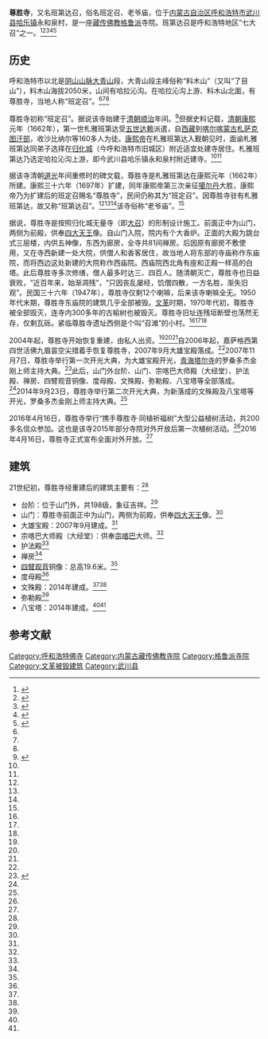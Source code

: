{{Infobox Tibetan Buddhist monastery
|name =尊胜寺
|image = 
|image size = 250px
|alt = 
|caption = 
|t=
|w=
|to = 
|ipa={{IPA|}}
|z=
|thdl=
|e=
|tc=尊勝寺
|s=尊胜寺
|p=
|m=
|k=
|pushpin_map = 
|latd =  | latm =  | lats =  | latNS = 
|longd=  | longm= | longs =| longEW = 
|iso_region = 
|map_caption = 
|mapsize = 
|location_country = 中国
|location = {{CHN}}[[内蒙古自治区|内蒙古自治区]][[呼和浩特市|呼和浩特市]][[武川县|武川县]]
|coordinates_display =
|founded_by = 
|date_founded =1662年
|date_renovated =
|sect = [[格鲁派|格鲁派]]
|mather =
|children =
|dedicated_to = 
|tulku =
|head_lama = 
|head_mgh =
|no._of_monks = 
|architecture = 
|festivals =
|footnotes = 
}}

'''尊胜寺'''，又名班第达召，俗名班定召、老爷庙，位于[[内蒙古自治区|内蒙古自治区]][[呼和浩特市|呼和浩特市]][[武川县|武川县]][[哈乐镇|哈乐镇]]永和泉村，是一座[[藏传佛教|藏传佛教]][[格鲁派|格鲁派]]寺院。班第达召是呼和浩特地区“七大召”之一。<ref name=bfxb>{{Cite web |url=http://szb.northnews.cn/bfxb/html/2012-03/28/content_916729.htm |title=刘建禄，呼和浩特召庙民谚，北方新报2012年3月28日 |access-date=2013年9月25日 |archive-date=2013年9月27日 |archive-url=https://web.archive.org/web/20130927234132/http://szb.northnews.cn/bfxb/html/2012-03/28/content_916729.htm |dead-url=yes }}</ref><ref name=xincheng>{{Cite web |url=http://www.hhxc.gov.cn/xxgk/zfxxgkml/ZFXW5261.html |title=高金贵，打造新城区“大青山文化生态产业园区”的构想，呼和浩特新城，2010-02-11 |access-date=2013-09-25 |archive-url=https://web.archive.org/web/20130928181816/http://www.hhxc.gov.cn/xxgk/zfxxgkml/ZFXW5261.html |archive-date=2013-09-28 |dead-url=yes }}</ref><ref name=cssn>{{Cite web |url=http://www.cssn.cn/zx/zx_gjzh/zhnew/201404/t20140426_1126205.shtml |title=内蒙古现康熙大帝赐名藏传佛教寺庙“尊胜寺”，中国社会科学网，2014-04-26 |access-date=2014-05-03 |archive-date=2016-09-27 |archive-url=https://web.archive.org/web/20160927134837/http://www.cssn.cn/zx/zx_gjzh/zhnew/201404/t20140426_1126205.shtml |dead-url=no }}</ref><ref name=xhw>{{Cite web |url=http://www.nmg.xinhuanet.com/2014-04/25/c_1110404820.htm |title=被遗忘了的尊胜寺，新华网，2014-04-25 |access-date=2016-09-26 |archive-date=2014-07-04 |archive-url=https://web.archive.org/web/20140704025316/http://www.nmg.xinhuanet.com/2014-04/25/c_1110404820.htm |dead-url=yes }}</ref><ref name=sina>{{Cite web |url=http://nmg.sina.com.cn/county/service/2016-04-19/detailz-ifxriqqx2992176.shtml |title=呼和浩特尊胜寺重建完工全面开放，新浪，2016-04-19 |access-date=2016-09-26 |archive-date=2016-09-27 |archive-url=https://web.archive.org/web/20160927150401/http://nmg.sina.com.cn/county/service/2016-04-19/detailz-ifxriqqx2992176.shtml |dead-url=no }}</ref>

==历史==
呼和浩特市以北是[[阴山山脉|阴山山脉]][[大青山|大青山]]段，大青山段主峰俗称“料木山”（又叫“了目山”），料木山海拔2050米，山间有哈拉沁沟。在哈拉沁沟上游、料木山北面，有尊胜寺，当地人称“班定召”。<ref name=xhw/><ref name=cssn/><ref name=bfxb/>

尊胜寺初称“班定召”。据说该寺始建于[[清朝|清朝]][[顺治|顺治]]年间。<ref name=fjzx>{{Cite web |url=http://www.fjnet.com/whys/whysnr/201604/t20160418_239849.htm |title=康熙赐名藏传佛教寺院尊胜寺全面对外开放，佛教在线，2016-04-18 |access-date=2016-09-26 |archive-date=2016-09-27 |archive-url=https://web.archive.org/web/20160927145829/http://www.fjnet.com/whys/whysnr/201604/t20160418_239849.htm |dead-url=no }}</ref>但据史料记载，[[清朝|清朝]][[康熙|康熙]]元年（1662年），第一世札雅班第达受[[五世达赖|五世达赖]]派遣，自[[西藏|西藏]]到[[喀尔喀蒙古|喀尔喀蒙古]][[札萨克图汗部|札萨克图汗部]]，收沙比纳尔等160多人为徒。[[康熙帝|康熙帝]]在札雅班第达入觐朝见时，面谕札雅班第达同弟子选择在[[归化城|归化城]]（今呼和浩特市旧城区）附近适宜处建寺居住。札雅班第达乃选定哈拉沁沟上游，即今武川县哈乐镇永和泉村附近建寺。<ref name=cssn/><ref name=xhw/>

据该寺清朝[[道光|道光]]年间重修时的碑文载，尊胜寺是札雅班第达在康熙元年（1662年）所建。康熙三十六年（1697年）扩建，同年康熙帝第三次亲征[[噶尔丹|噶尔丹]]大胜，康熙帝乃为扩建后的班定召赐名“尊胜寺”，民间仍称其为“班定召”。因尊胜寺驻有札雅班第达，故又称“班第达召”。<ref name=xhw/><ref name=cssn/><ref name=bfxb/>该寺俗称“老爷庙”。<ref name=xincheng/>

据说，尊胜寺是按照归化城无量寺（即[[大召|大召]]）的形制设计施工。前面正中为山门，两侧为前殿，供奉[[四大天王|四大天王]]像。自山门入院，院内有个大香炉。正面的大殿为跳台式三层楼，内供五神像，东西为廊房，全寺共81间禅房。后因原有廊房不敷使用，又在寺西新建一处大院，供僧人和香客居住，故当地人将东部的寺庙称作东庙院，而将西边这处新建的大院称作西庙院。西庙院西北角有座和正殿一样高的白塔。此后尊胜寺多次修缮，僧人最多时达三、四百人。随清朝灭亡，尊胜寺也日益衰败，“近百年来，始渐凋残”，“只因丧乱屡经，饥僧四散，一方名胜，渐失旧观”。民国三十六年（1947年），尊胜寺仅剩12个喇嘛，后来该寺喇嘛全无。1950年代末期，尊胜寺东庙院的建筑几乎全部被毁。[[文革|文革]]时期，1970年代初，尊胜寺被全部毁灭，连寺内300多年的古榆树也被毁灭。尊胜寺旧址连残垣断壁也荡然无存，仅剩瓦砾。紧临尊胜寺遗址西侧是个叫“召滩”的小村。<ref name=xhw/><ref name=sina/><ref name=cssn/>

2004年起，尊胜寺开始恢复重建，由私人出资。<ref name=sina/><ref name=xincheng/><ref name=kaiguang/>自2006年起，嘉萨格西第四世活佛九眉昙空尖措着手恢复尊胜寺，2007年9月大雄宝殿落成。<ref name=sina/>2007年11月7日，尊胜寺举行第一次开光大典，为大雄宝殿开光，[[青海|青海]][[塔尔寺|塔尔寺]]的罗桑多杰金刚上师主持大典。<ref name=kaiguang>{{Cite web |url=http://www.nmg.xinhuanet.com/xwzx/kjww/2014-09/23/c_1112586078.htm |title=内蒙古尊胜寺再次举行开光大典，新华网，2014-09-23 |access-date=2016-09-26 |archive-date=2016-09-27 |archive-url=https://web.archive.org/web/20160927154146/http://www.nmg.xinhuanet.com/xwzx/kjww/2014-09/23/c_1112586078.htm |dead-url=yes }}</ref>此后，山门外台阶、山门、宗喀巴大师殿（大经堂）、护法殿、禅房、四臂观音铜像、度母殿、文殊殿、弥勒殿、八宝塔等全部落成。<ref name=sina/>2014年9月23日，尊胜寺举行第二次开光大典，为新落成的文殊殿及八宝塔等开光，罗桑多杰金刚上师主持大典。<ref name=kaiguang/>

2016年4月16日，尊胜寺举行“携手尊胜寺·同植祈福树”大型公益植树活动，共200多名信众参加。这也是该寺2015年部分寺院对外开放后第一次植树活动。<ref name=sina/>2016年4月16日，尊胜寺正式宣布全面对外开放。<ref name=fjzx/>

==建筑==
21世纪初，尊胜寺经重建后的建筑主要有：<ref name=sina/>
*台阶：位于山门外，共198级，象征吉祥。<ref name=sina/>
*山门：尊胜寺前面正中为山门，两侧为前殿，供奉[[四大天王|四大天王]]像。<ref name=sina/>
*大雄宝殿：2007年9月建成。<ref name=sina/>
*宗喀巴大师殿（大经堂）：供奉[[宗喀巴|宗喀巴]]大师。<ref name=sina/>
*护法殿<ref name=sina/>
*禅房<ref name=sina/>
*[[四臂观音|四臂观音]]铜像：总高19.6米。<ref name=sina/>
*度母殿<ref name=sina/>
*文殊殿：2014年建成。<ref name=sina/><ref name=kaiguang/>
*弥勒殿<ref name=sina/>
*八宝塔：2014年建成。<ref name=sina/><ref name=kaiguang/>

==参考文献==
{{reflist}}

[[Category:呼和浩特佛寺|Category:呼和浩特佛寺]]
[[Category:内蒙古藏传佛教寺院|Category:内蒙古藏传佛教寺院]]
[[Category:格鲁派寺院|Category:格鲁派寺院]]
[[Category:文革被毁建筑|Category:文革被毁建筑]]
[[Category:武川县|Category:武川县]]